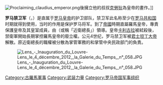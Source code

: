 {{古罗马军事}}

[[File:Proclaiming_claudius_emperor.png|thumb]]後擁立他的叔叔[[克勞狄一世|克勞狄]]為皇帝的畫作。]]

'''罗马禁卫军'''（{{lang-en|Praetorian Guard}}，{{lang-la|Praetoriani}}）是直属于[[罗马皇帝|罗马皇帝]]的护卫部队，禁卫军此名称至少在[[罗马共和国|罗马共和国]]时期就得到使用，当时的作用是保护罗马将军。到了[[羅馬帝國|帝國]]時期直屬羅馬皇帝，專責保護皇帝及其皇室成員，由{{link-en|禁衛軍長官|Praetorian prefect}}（或稱「近衛總長」）領導。皇帝[[卡利古拉|卡利古拉]]被弒殺後，禁衛軍開始長期掌控羅馬皇帝的廢立權。公元4世纪，罗马禁卫军被[[君士坦丁大帝|君士坦丁大帝]]解散。原近衛總長的職權被分散為掌管軍務的{{tsl|en|magistri militum|军队元帅(头衔)|军队元帅}}和掌管中央民政部门的{{tsl|en|Magister officiorum|行政总理官}}負責。

[[File:Lens_-_Inauguration_du_Louvre-Lens_le_4_décembre_2012,_la_Galerie_du_Temps,_n°_058.JPG|thumb]]

{{Mil-stub}}
[[Category:古羅馬軍事|Category:古羅馬軍事]]
[[Category:武装力量|Category:武装力量]]
[[Category:罗马帝国军事组织|Category:罗马帝国军事组织]]